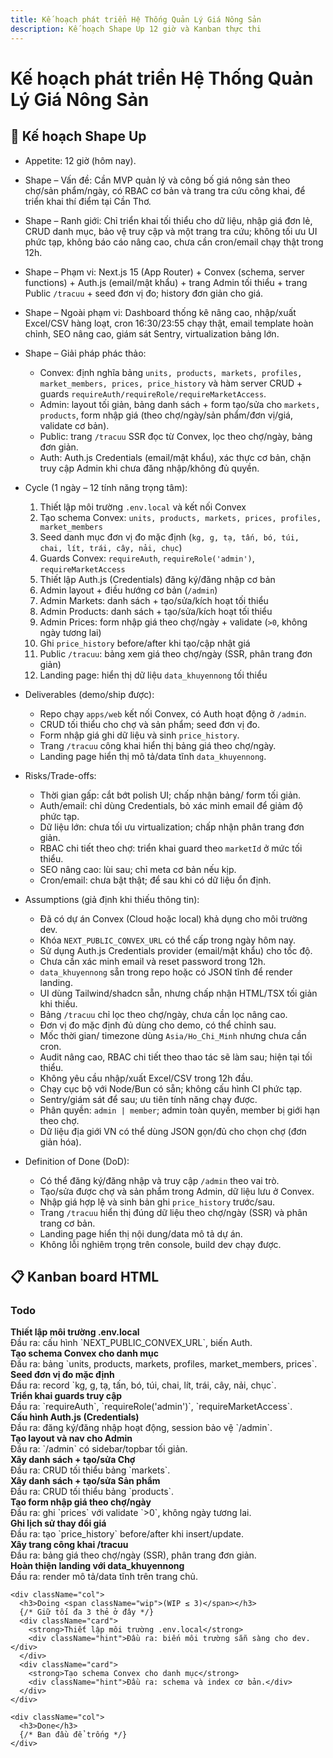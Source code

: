 ```yaml
---
title: Kế hoạch phát triển Hệ Thống Quản Lý Giá Nông Sản
description: Kế hoạch Shape Up 12 giờ và Kanban thực thi
---
```


# Kế hoạch phát triển Hệ Thống Quản Lý Giá Nông Sản

## 📌 Kế hoạch Shape Up

- Appetite: 12 giờ (hôm nay).
- Shape – Vấn đề: Cần MVP quản lý và công bố giá nông sản theo chợ/sản phẩm/ngày, có RBAC cơ bản và trang tra cứu công khai, để triển khai thí điểm tại Cần Thơ.
- Shape – Ranh giới: Chỉ triển khai tối thiểu cho dữ liệu, nhập giá đơn lẻ, CRUD danh mục, bảo vệ truy cập và một trang tra cứu; không tối ưu UI phức tạp, không báo cáo nâng cao, chưa cần cron/email chạy thật trong 12h.
- Shape – Phạm vi: Next.js 15 (App Router) + Convex (schema, server functions) + Auth.js (email/mật khẩu) + trang Admin tối thiểu + trang Public `/tracuu` + seed đơn vị đo; history đơn giản cho giá.
- Shape – Ngoài phạm vi: Dashboard thống kê nâng cao, nhập/xuất Excel/CSV hàng loạt, cron 16:30/23:55 chạy thật, email template hoàn chỉnh, SEO nâng cao, giám sát Sentry, virtualization bảng lớn.
- Shape – Giải pháp phác thảo: 
  - Convex: định nghĩa bảng `units, products, markets, profiles, market_members, prices, price_history` và hàm server CRUD + guards `requireAuth/requireRole/requireMarketAccess`.
  - Admin: layout tối giản, bảng danh sách + form tạo/sửa cho `markets, products`, form nhập giá (theo chợ/ngày/sản phẩm/đơn vị/giá, validate cơ bản).
  - Public: trang `/tracuu` SSR đọc từ Convex, lọc theo chợ/ngày, bảng đơn giản.
  - Auth: Auth.js Credentials (email/mật khẩu), xác thực cơ bản, chặn truy cập Admin khi chưa đăng nhập/không đủ quyền.

- Cycle (1 ngày – 12 tính năng trọng tâm):
  1) Thiết lập môi trường `.env.local` và kết nối Convex
  2) Tạo schema Convex: `units, products, markets, prices, profiles, market_members`
  3) Seed danh mục đơn vị đo mặc định (`kg, g, tạ, tấn, bó, túi, chai, lít, trái, cây, nải, chục`)
  4) Guards Convex: `requireAuth`, `requireRole('admin')`, `requireMarketAccess`
  5) Thiết lập Auth.js (Credentials) đăng ký/đăng nhập cơ bản
  6) Admin layout + điều hướng cơ bản (`/admin`)
  7) Admin Markets: danh sách + tạo/sửa/kích hoạt tối thiểu
  8) Admin Products: danh sách + tạo/sửa/kích hoạt tối thiểu
  9) Admin Prices: form nhập giá theo chợ/ngày + validate (`>0`, không ngày tương lai)
  10) Ghi `price_history` before/after khi tạo/cập nhật giá
  11) Public `/tracuu`: bảng xem giá theo chợ/ngày (SSR, phân trang đơn giản)
  12) Landing page: hiển thị dữ liệu `data_khuyennong` tối thiểu

- Deliverables (demo/ship được):
  - Repo chạy `apps/web` kết nối Convex, có Auth hoạt động ở `/admin`.
  - CRUD tối thiểu cho chợ và sản phẩm; seed đơn vị đo.
  - Form nhập giá ghi dữ liệu và sinh `price_history`.
  - Trang `/tracuu` công khai hiển thị bảng giá theo chợ/ngày.
  - Landing page hiển thị mô tả/data tĩnh `data_khuyennong`.

- Risks/Trade-offs:
  - Thời gian gấp: cắt bớt polish UI; chấp nhận bảng/ form tối giản.
  - Auth/email: chỉ dùng Credentials, bỏ xác minh email để giảm độ phức tạp.
  - Dữ liệu lớn: chưa tối ưu virtualization; chấp nhận phân trang đơn giản.
  - RBAC chi tiết theo chợ: triển khai guard theo `marketId` ở mức tối thiểu.
  - SEO nâng cao: lùi sau; chỉ meta cơ bản nếu kịp.
  - Cron/email: chưa bật thật; để sau khi có dữ liệu ổn định.

- Assumptions (giả định khi thiếu thông tin):
  - Đã có dự án Convex (Cloud hoặc local) khả dụng cho môi trường dev.
  - Khóa `NEXT_PUBLIC_CONVEX_URL` có thể cấp trong ngày hôm nay.
  - Sử dụng Auth.js Credentials provider (email/mật khẩu) cho tốc độ.
  - Chưa cần xác minh email và reset password trong 12h.
  - `data_khuyennong` sẵn trong repo hoặc có JSON tĩnh để render landing.
  - UI dùng Tailwind/shadcn sẵn, nhưng chấp nhận HTML/TSX tối giản khi thiếu.
  - Bảng `/tracuu` chỉ lọc theo chợ/ngày, chưa cần lọc nâng cao.
  - Đơn vị đo mặc định đủ dùng cho demo, có thể chỉnh sau.
  - Mốc thời gian/ timezone dùng `Asia/Ho_Chi_Minh` nhưng chưa cần cron.
  - Audit nâng cao, RBAC chi tiết theo thao tác sẽ làm sau; hiện tại tối thiểu.
  - Không yêu cầu nhập/xuất Excel/CSV trong 12h đầu.
  - Chạy cục bộ với Node/Bun có sẵn; không cấu hình CI phức tạp.
  - Sentry/giám sát để sau; ưu tiên tính năng chạy được.
  - Phân quyền: `admin | member`; admin toàn quyền, member bị giới hạn theo chợ.
  - Dữ liệu địa giới VN có thể dùng JSON gọn/đủ cho chọn chợ (đơn giản hóa).

- Definition of Done (DoD):
  - Có thể đăng ký/đăng nhập và truy cập `/admin` theo vai trò.
  - Tạo/sửa được chợ và sản phẩm trong Admin, dữ liệu lưu ở Convex.
  - Nhập giá hợp lệ và sinh bản ghi `price_history` trước/sau.
  - Trang `/tracuu` hiển thị đúng dữ liệu theo chợ/ngày (SSR) và phân trang cơ bản.
  - Landing page hiển thị nội dung/data mô tả dự án.
  - Không lỗi nghiêm trọng trên console, build dev chạy được.

## 📋 Kanban board HTML

<style>{`
  .board { max-width: 1200px; margin: 16px auto; padding: 0 12px; }
  .kanban { display: flex; gap: 12px; align-items: flex-start; }
  .col { flex: 1; background: #f9fafb; border: 1px solid #e5e7eb; border-radius: 8px; padding: 12px; min-height: 300px; }
  .col h3 { margin: 0 0 8px 0; font-size: 16px; display: flex; justify-content: space-between; align-items: center; }
  .wip { font-size: 12px; color: #6b7280; }
  .card { background: #ffffff; border: 1px solid #e5e7eb; border-radius: 8px; padding: 10px 12px; margin: 8px 0; box-shadow: 0 1px 2px rgba(0,0,0,0.03); }
  .card strong { display: block; margin-bottom: 6px; }
  .hint { font-size: 12px; color: #6b7280; }
  @media (max-width: 900px) {
    .kanban { flex-direction: column; }
  }
`}</style>

<div className="board">
  <div className="kanban">
    <div className="col">
      <h3>Todo</h3>
      <div className="card">
        <strong>Thiết lập môi trường .env.local</strong>
        <div className="hint">Đầu ra: cấu hình `NEXT_PUBLIC_CONVEX_URL`, biến Auth.</div>
      </div>
      <div className="card">
        <strong>Tạo schema Convex cho danh mục</strong>
        <div className="hint">Đầu ra: bảng `units, products, markets, profiles, market_members, prices`.</div>
      </div>
      <div className="card">
        <strong>Seed đơn vị đo mặc định</strong>
        <div className="hint">Đầu ra: record `kg, g, tạ, tấn, bó, túi, chai, lít, trái, cây, nải, chục`.</div>
      </div>
      <div className="card">
        <strong>Triển khai guards truy cập</strong>
        <div className="hint">Đầu ra: `requireAuth`, `requireRole('admin')`, `requireMarketAccess`.</div>
      </div>
      <div className="card">
        <strong>Cấu hình Auth.js (Credentials)</strong>
        <div className="hint">Đầu ra: đăng ký/đăng nhập hoạt động, session bảo vệ `/admin`.</div>
      </div>
      <div className="card">
        <strong>Tạo layout và nav cho Admin</strong>
        <div className="hint">Đầu ra: `/admin` có sidebar/topbar tối giản.</div>
      </div>
      <div className="card">
        <strong>Xây danh sách + tạo/sửa Chợ</strong>
        <div className="hint">Đầu ra: CRUD tối thiểu bảng `markets`.</div>
      </div>
      <div className="card">
        <strong>Xây danh sách + tạo/sửa Sản phẩm</strong>
        <div className="hint">Đầu ra: CRUD tối thiểu bảng `products`.</div>
      </div>
      <div className="card">
        <strong>Tạo form nhập giá theo chợ/ngày</strong>
        <div className="hint">Đầu ra: ghi `prices` với validate `>0`, không ngày tương lai.</div>
      </div>
      <div className="card">
        <strong>Ghi lịch sử thay đổi giá</strong>
        <div className="hint">Đầu ra: tạo `price_history` before/after khi insert/update.</div>
      </div>
      <div className="card">
        <strong>Xây trang công khai /tracuu</strong>
        <div className="hint">Đầu ra: bảng giá theo chợ/ngày (SSR), phân trang đơn giản.</div>
      </div>
      <div className="card">
        <strong>Hoàn thiện landing với data_khuyennong</strong>
        <div className="hint">Đầu ra: render mô tả/data tĩnh trên trang chủ.</div>
      </div>
    </div>

    <div className="col">
      <h3>Doing <span className="wip">(WIP ≤ 3)</span></h3>
      {/* Giữ tối đa 3 thẻ ở đây */}
      <div className="card">
        <strong>Thiết lập môi trường .env.local</strong>
        <div className="hint">Đầu ra: biến môi trường sẵn sàng cho dev.</div>
      </div>
      <div className="card">
        <strong>Tạo schema Convex cho danh mục</strong>
        <div className="hint">Đầu ra: schema và index cơ bản.</div>
      </div>
    </div>

    <div className="col">
      <h3>Done</h3>
      {/* Ban đầu để trống */}
    </div>
  </div>
</div>
